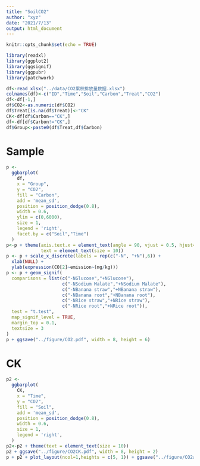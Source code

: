 ```yaml
---
title: "SoilCO2"
author: "xyz"
date: "2021/7/13"
output: html_document
---
```


```r
knitr::opts_chunk$set(echo = TRUE)
```

```r
library(readxl)
library(ggplot2)
library(ggsignif)
library(ggpubr)
library(patchwork)
```


```r
df<-read_xlsx("../data/CO2累积排放量数据.xlsx")
colnames(df)<-c("ID","Time","Soil","Carbon","Treat","CO2")
df<-df[-1,]
df$CO2<-as.numeric(df$CO2)
df$Treat[is.na(df$Treat)]<-"CK"
CK<-df[df$Carbon=="CK",]
df<-df[df$Carbon!="CK",]
df$Group<-paste0(df$Treat,df$Carbon)
```

# Sample

```r
p <-
  ggbarplot(
    df,
    x = "Group",
    y = "CO2",
    fill = "Carbon",
    add = 'mean_sd',
    position = position_dodge(0.8),
    width = 0.6,
    ylim = c(0,6000),
    size = 1,
    legend = 'right',
    facet.by = c("Soil","Time")
  )
p<-p + theme(axis.text.x = element_text(angle = 90, vjust = 0.5, hjust=1),
             text = element_text(size = 10))
p <- p + scale_x_discrete(labels = rep(c("-N", "+N"),6)) +
  xlab(NULL) +
  ylab(expression(CO[2]~emission~(mg/kg)))
p <- p + geom_signif(
  comparisons = list(c("-NGlucose","+NGlucose"),
                     c("-NSodium Malate","+NSodium Malate"),
                     c("-NBanana straw","+NBanana straw"),
                     c("-NBanana root","+NBanana root"),
                     c("-NRice straw","+NRice straw"),
                     c("-NRice root","+NRice root")),
  test = "t.test",
  map_signif_level = TRUE,
  margin_top = 0.1,
  textsize = 3
)
p + ggsave("../figure/CO2.pdf", width = 8, height = 6)
```

# CK

```r
p2 <-
  ggbarplot(
    CK,
    x = "Time",
    y = "CO2",
    fill = "Soil",
    add = 'mean_sd',
    position = position_dodge(0.8),
    width = 0.6,
    size = 1,
    legend = 'right',
  )
p2<-p2 + theme(text = element_text(size = 10))
p2 + ggsave("../figure/CO2CK.pdf", width = 8, height = 2)
p + p2 + plot_layout(ncol=1,heights = c(5, 1)) + ggsave("../figure/CO2all.pdf", width = 12, height = 9)
```

